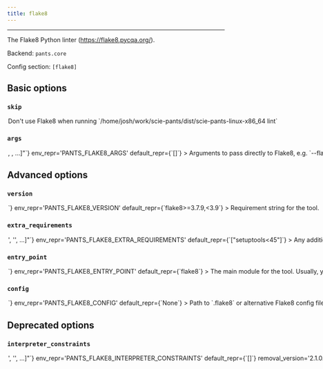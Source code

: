 ```yaml
---
title: flake8
---
```



---

The Flake8 Python linter (https://flake8.pycqa.org/).

Backend: <span className="color--primary">`pants.core`</span>

Config section: <span className="color--primary">`[flake8]`</span>

<span className={styles.options}>

## Basic options

### `skip`

<Option
  cli_repr={`--[no-]flake8-skip`}
  env_repr='PANTS_FLAKE8_SKIP'
  default_repr={`False`}
>
Don&#x27;t use Flake8 when running `/home/josh/work/scie-pants/dist/scie-pants-linux-x86_64 lint`
</Option>

### `args`

<Option
  cli_repr={`--flake8-args="[<shell_str>, <shell_str>, ...]"`}
  env_repr='PANTS_FLAKE8_ARGS'
  default_repr={`[]`}
>
Arguments to pass directly to Flake8, e.g. `--flake8-args="--ignore E123,W456 --enable-extensions H111"`
</Option>

## Advanced options

### `version`

<Option
  cli_repr={`--flake8-version=<str>`}
  env_repr='PANTS_FLAKE8_VERSION'
  default_repr={`flake8>=3.7.9,<3.9`}
>
Requirement string for the tool.
</Option>

### `extra_requirements`

<Option
  cli_repr={`--flake8-extra-requirements="['<str>', '<str>', ...]"`}
  env_repr='PANTS_FLAKE8_EXTRA_REQUIREMENTS'
  default_repr={`["setuptools<45"]`}
>
Any additional requirement strings to use with the tool. This is useful if the tool allows you to install plugins or if you need to constrain a dependency to a certain version.
</Option>

### `entry_point`

<Option
  cli_repr={`--flake8-entry-point=<str>`}
  env_repr='PANTS_FLAKE8_ENTRY_POINT'
  default_repr={`flake8`}
>
The main module for the tool. Usually, you will not want to change this from the default.
</Option>

### `config`

<Option
  cli_repr={`--flake8-config=<file_option>`}
  env_repr='PANTS_FLAKE8_CONFIG'
  default_repr={`None`}
>
Path to `.flake8` or alternative Flake8 config file
</Option>

## Deprecated options

### `interpreter_constraints`

<Option
  cli_repr={`--flake8-interpreter-constraints="['<str>', '<str>', ...]"`}
  env_repr='PANTS_FLAKE8_INTERPRETER_CONSTRAINTS'
  default_repr={`[]`}
  removal_version='2.1.0.dev0'
  removal_hint={'This option no longer does anything, as Pants auto-configures the interpreter constraints for flake8 based on your code\'s interpreter constraints.'}
>
Python interpreter constraints for this tool.
</Option>

</span>